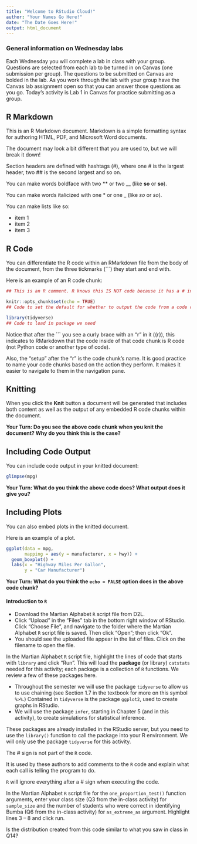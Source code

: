 ```yaml
---
title: "Welcome to RStudio Cloud!"
author: "Your Names Go Here!"
date: "The Date Goes Here!"
output: html_document
---
```


### General information on Wednesday labs

Each Wednesday you will complete a lab in class with your group. Questions are
selected from each lab to be turned in on Canvas (one submission per group).
The questions to be submitted on Canvas are bolded in the lab.  As you work
through the lab with your group have the Canvas lab assignment open so that you
can answer those questions as you go. Today's activity is Lab 1 in Canvas for
practice submitting as a group.


## R Markdown

This is an R Markdown document. Markdown is a simple formatting syntax for
authoring HTML, PDF, and Microsoft Word documents. 

The document may look a bit different that you are used to, but we will break
it down! 

Section headers are defined with hashtags (#), where one # is the largest
header, two ## is the second largest and so on.

You can make words boldface with two ** or two __ (like **so** or __so__). 

You can make words italicized with one * or one _ (like *so* or _so_). 

You can make lists like so:  

- item 1
- item 2
- item 3

<!-- This is an RMarkdown comment. It WILL NOT show in your knitted document. -->

<!-- Comments are great ways to leave yourself notes inside your RMarkdown
document that no one can see!  -->


## R Code 

You can differentiate the R code within an RMarkdown file from the body of 
the document, from the three tickmarks (```) they start and end with. 

Here is an example of an R code chunk:

```r
## This is an R comment. R knows this IS NOT code because it has a # in front! 

knitr::opts_chunk$set(echo = TRUE)
## Code to set the default for whether to output the code from a code chunk

library(tidyverse)
## Code to load in package we need

```

Notice that after the ``` you see a curly brace with an "r" in it ({r}), this 
indicates to RMarkdown that the code inside of that code chunk is R code (not 
Python code or another type of code). 

Also, the "setup" after the "r" is the code chunk's name. It is good practice 
to name your code chunks based on the action they perform. It makes it easier 
to navigate to them in the navigation pane. 


## Knitting 

When you click the **Knit** button a document will be generated that includes
both content as well as the output of any embedded R code chunks within the
document. 


__Your Turn: Do you see the above code chunk when you knit the document? Why do you think this is the case?__ 



## Including Code Output

You can include code output in your knitted document: 

```r
glimpse(mpg)
```

__Your Turn: What do you think the above code does? What output does it give you?__
<!-- Type your answer below this line! -->



## Including Plots

You can also embed plots in the knitted document. 

Here is an example of a plot. 

```r
ggplot(data = mpg, 
       mapping = aes(y = manufacturer, x = hwy)) + 
  geom_boxplot() +
  labs(x = "Highway Miles Per Gallon", 
       y = "Car Manufacturer")
```

__Your Turn: What do you think the `echo = FALSE` option does in the above code chunk?__
<!-- Type your answer below this line! -->

#### Introduction to `R` {-}

* Download the Martian Alphabet `R` script file from D2L.
* Click "Upload" in the "Files" tab in the bottom right window of RStudio. Click "Choose File", and navigate to the folder where the Martian Alphabet `R` script file is saved. Then click "Open"; then click "Ok". 
* You should see the uploaded file appear in the list of files. Click on the filename to open the file. 

In the Martian Alphabet `R` script file, highlight the lines of code that starts with `library` and click "Run". This will load the **package** (or library) `catstats` needed for this activity; each package is a collection of `R` functions.  We review a few of these packages here. 

* Throughout the semester we will use the package `tidyverse` to allow us to use chaining (see Section 1.7 in the textbook for more on this symbol `%>%`.)  Contained in `tidyverse` is the package `ggplot2`, used to create graphs in RStudio.
* We will use the package `infer`, starting in Chapter 5 (and in this activity), to create simulations for statistical inference.  

These packages are already installed in the RStudio server, but you need to use the `library()` function to call the package into your R environment. We will only use the package `tidyverse` for this activity.

The \# sign is not part of the `R` code. 

It is used by these authors to add comments to the `R` code and explain what each call is telling the program to do.

`R` will ignore everything after a \# sign when executing the code.

In the Martian Alphabet `R` script file for the `one_proportion_test()` function arguments, enter your class size (Q3 from the in-class activity) for `sample_size` and the number of students who were correct in identifying Bumba (Q6 from the in-class activity) for `as_extreme_as` argument.  Highlight lines 3 -- 8 and click run.

Is the distribution created from this code similar to what you saw in class in Q14?
